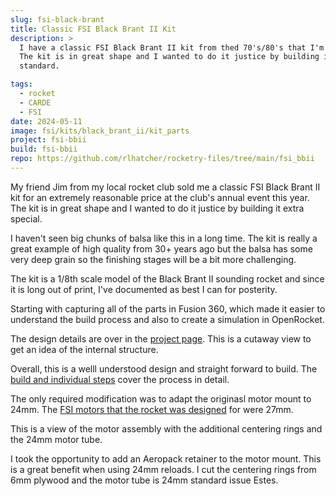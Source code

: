 ```yaml
---
slug: fsi-black-brant
title: Classic FSI Black Brant II Kit
description: >
  I have a classic FSI Black Brant II kit from thed 70's/80's that I'm going to build.
  The kit is in great shape and I wanted to do it justice by building it to the highest
  standard.

tags:
  - rocket
  - CARDE
  - FSI
date: 2024-05-11
image: fsi/kits/black_brant_ii/kit_parts
project: fsi-bbii
build: fsi-bbii
repo: https://github.com/rlhatcher/rocketry-files/tree/main/fsi_bbii
---
```


My friend Jim from my local rocket club sold me a classic
FSI Black Brant II kit for an extremely reasonable price at the club's annual
event this year. The kit is in great shape and I wanted to do it justice by building
it extra special.

<BlogImage 
  src='fsi/kits/black_brant_ii/kit_parts' 
  width='640'
  height='480'
  crop='fit'
/>

I haven't seen big chunks of balsa like this in a long time. The kit is really
a great example of high quality from 30+ years ago but the balsa has some very deep grain
so the finishing stages will be a bit more challenging.

The kit is a 1/8th scale model of the Black Brant II sounding rocket and since it is long
out of print, I've documented as best I can for posterity.

Starting with capturing all of the parts in Fusion 360, which made it easier to
understand the build process and also to create a simulation in OpenRocket.

The design details are over in the [project page](/projects/fsi-bbii). This is a cutaway view
to get an idea of the internal structure.

<BlogImage 
  src='fsi/kits/black_brant_ii/cad_section_horiz'
  width='640'
  height='480'
  crop='fit'
/>

Overall, this is a welll understood design and straight forward to build. The [build
and individual steps](/builds/fsi-bbii) cover the process in detail.

The only required modification was to adapt the originasl motor mount to 24mm. The [FSI motors 
that the rocket was designed](https://www.rocketreviews.com/fsi-f100.html) for were 27mm.

This is a view of the motor assembly with the additional centering rings and the 24mm motor tube.

<BlogImage 
  src='builds/fsi_bbii/motor_assembly_f84mcm'
  width='640'
  height='480'
  crop='fit'
/>

I took the opportunity to add an Aeropack retainer to the motor mount. This is a great benefit
when using 24mm reloads. I cut the centering rings from 6mm plywood and the motor tube is 24mm
standard issue Estes.

<BlogImage
  src='builds/fsi_bbii/motor_adapter_mmxwp8'
  width='240'
  heigh='240'
  crop='fit'
/>

<BlogImage
  src='builds/fsi_bbii/motor_mount_zwywrm'
  width='240'
  heigh='240'
  crop='fit'
/>
